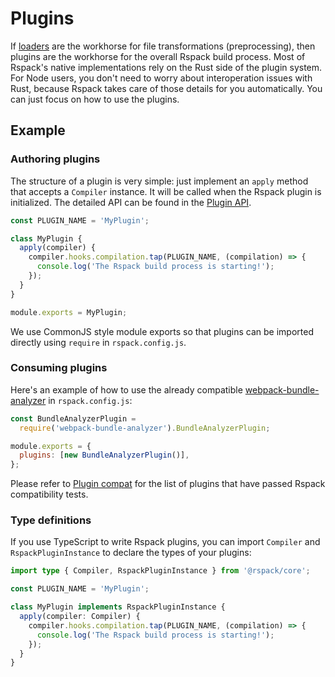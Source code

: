# Plugins

If [loaders](/guide/loader) are the workhorse for file transformations (preprocessing), then plugins are the workhorse for the overall Rspack build process. Most of Rspack's native implementations rely on the Rust side of the plugin system. For Node users, you don't need to worry about interoperation issues with Rust, because Rspack takes care of those details for you automatically. You can just focus on how to use the plugins.

## Example

### Authoring plugins

The structure of a plugin is very simple: just implement an `apply` method that accepts a `Compiler` instance. It will be called when the Rspack plugin is initialized. The detailed API can be found in the [Plugin API](/api/plugin-api).

```js
const PLUGIN_NAME = 'MyPlugin';

class MyPlugin {
  apply(compiler) {
    compiler.hooks.compilation.tap(PLUGIN_NAME, (compilation) => {
      console.log('The Rspack build process is starting!');
    });
  }
}

module.exports = MyPlugin;
```

We use CommonJS style module exports so that plugins can be imported directly using `require` in `rspack.config.js`.

### Consuming plugins

Here's an example of how to use the already compatible [webpack-bundle-analyzer](https://github.com/webpack-contrib/webpack-bundle-analyzer) in `rspack.config.js`:

```js title="rspack.config.js"
const BundleAnalyzerPlugin =
  require('webpack-bundle-analyzer').BundleAnalyzerPlugin;

module.exports = {
  plugins: [new BundleAnalyzerPlugin()],
};
```

Please refer to [Plugin compat](/guide/plugin-compat) for the list of plugins that have passed Rspack compatibility tests.

### Type definitions

If you use TypeScript to write Rspack plugins, you can import `Compiler` and `RspackPluginInstance` to declare the types of your plugins:

```ts
import type { Compiler, RspackPluginInstance } from '@rspack/core';

const PLUGIN_NAME = 'MyPlugin';

class MyPlugin implements RspackPluginInstance {
  apply(compiler: Compiler) {
    compiler.hooks.compilation.tap(PLUGIN_NAME, (compilation) => {
      console.log('The Rspack build process is starting!');
    });
  }
}
```
